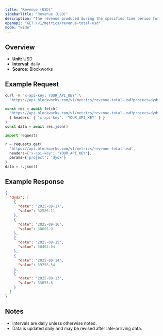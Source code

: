 ```yaml
---
title: "Revenue (USD)"
sidebarTitle: "Revenue (USD)"
description: "The revenue produced during the specified time period for given project."
openapi: "GET /v1/metrics/revenue-total-usd"
mode: "wide"
---
```


## Overview

- **Unit:** USD
- **Interval:** daily
- **Source:** Blockworks

## Example Request

<CodeGroup>

```bash cURL
curl -H "x-api-key: YOUR_API_KEY" \
  "https://api.blockworks.com/v1/metrics/revenue-total-usd?project=dydx"
```

```typescript TypeScript
const res = await fetch(
  'https://api.blockworks.com/v1/metrics/revenue-total-usd?project=dydx',
  { headers: { 'x-api-key': 'YOUR_API_KEY' } }
)
const data = await res.json()
```

```python Python
import requests

r = requests.get(
  'https://api.blockworks.com/v1/metrics/revenue-total-usd',
  headers={'x-api-key': 'YOUR_API_KEY'},
  params={'project': 'dydx'}
)
data = r.json()
```

</CodeGroup>

## Example Response

```json
{
  "dydx": [
    {
      "date": "2025-09-17",
      "value": 32586.11
    },
    {
      "date": "2025-09-16",
      "value": 38005.9
    },
    {
      "date": "2025-09-15",
      "value": 50402.04
    },
    {
      "date": "2025-09-14",
      "value": 39758.54
    },
    {
      "date": "2025-09-13",
      "value": 33655.8
    }
  ]
}
```

## Notes
- Intervals are daily unless otherwise noted.
- Data is updated daily and may be revised after late-arriving data.